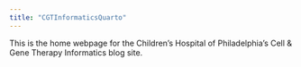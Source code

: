 ```yaml
---
title: "CGTInformaticsQuarto"
---
```


This is the home webpage for the Children's Hospital of Philadelphia's Cell & Gene Therapy Informatics blog site.


